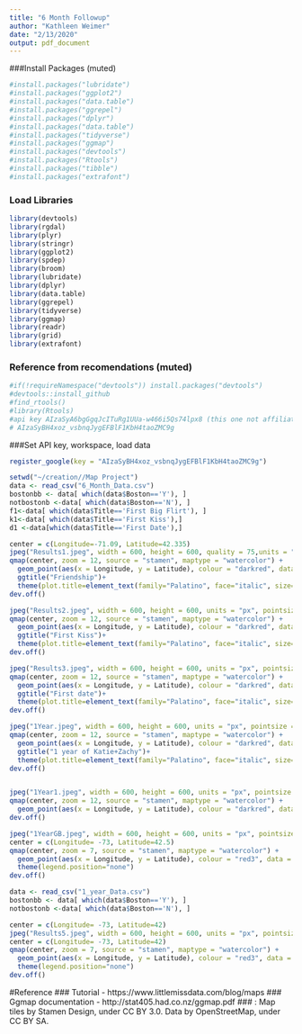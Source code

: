 ---
title: "6 Month Followup"
author: "Kathleen Weimer"
date: "2/13/2020"
output: pdf_document
---

###Install Packages (muted)
```{r package setup, include=FALSE}
#install.packages("lubridate")
#install.packages("ggplot2")
#install.packages("data.table")
#install.packages("ggrepel")
#install.packages("dplyr")
#install.packages("data.table")
#install.packages("tidyverse")
#install.packages("ggmap")
#install.packages("devtools")
#install.packages("Rtools")
#install.packages("tibble")
#install.packages("extrafont")
```

### Load Libraries
```{r program setup, include=FALSE}
library(devtools)
library(rgdal)
library(plyr)
library(stringr)
library(ggplot2)
library(spdep)
library(broom)
library(lubridate)
library(dplyr)
library(data.table)
library(ggrepel)
library(tidyverse)
library(ggmap)
library(readr)
library(grid)
library(extrafont)
```

### Reference from recomendations (muted)
```{r}
#if(!requireNamespace("devtools")) install.packages("devtools")
#devtools::install_github
#find_rtools() 
#library(Rtools)
#api key AIzaSyA6bgGgqJcITuRg1UUa-w466i5Qs74lpx8 (this one not affiliated with billing)
# AIzaSyBH4xoz_vsbnqJygEFBlF1KbH4taoZMC9g
```


###Set API key, workspace, load data
```{r}
register_google(key = "AIzaSyBH4xoz_vsbnqJygEFBlF1KbH4taoZMC9g")

setwd("~/creation//Map Project")
data <- read_csv("6_Month_Data.csv")
bostonbb <- data[ which(data$Boston=='Y'), ]
notbostonb <-data[ which(data$Boston=='N'), ]
f1<-data[ which(data$Title=='First Big Flirt'), ]
k1<-data[ which(data$Title=='First Kiss'),]
d1 <-data[which(data$Title=='First Date'),]
```


```{r}

center = c(Longitude=-71.09, Latitude=42.335)
jpeg("Results1.jpeg", width = 600, height = 600, quality = 75,units = "px", pointsize = 10)
qmap(center, zoom = 12, source = "stamen", maptype = "watercolor") +
  geom_point(aes(x = Longitude, y = Latitude), colour = "darkred", data = f1, alpha= 1, size = 3)+
  ggtitle("Friendship")+
  theme(plot.title=element_text(family="Palatino", face="italic", size=24, color = "gray27", margin = margin(t = 70, b = -90)))
dev.off()

jpeg("Results2.jpeg", width = 600, height = 600, units = "px", pointsize = 10)
qmap(center, zoom = 12, source = "stamen", maptype = "watercolor") +
  geom_point(aes(x = Longitude, y = Latitude), colour = "darkred", data = k1, alpha= 1, size = 3)+
  ggtitle("First Kiss")+
  theme(plot.title=element_text(family="Palatino", face="italic", size=24, color = "gray27", margin = margin(t = 70, b = -90)))
dev.off()

jpeg("Results3.jpeg", width = 600, height = 600, units = "px", pointsize = 10)
qmap(center, zoom = 12, source = "stamen", maptype = "watercolor") +
  geom_point(aes(x = Longitude, y = Latitude), colour = "darkred", data = d1, alpha= 1, size = 3)+
  ggtitle("First date")+
  theme(plot.title=element_text(family="Palatino", face="italic", size=24, color = "gray27", margin = margin(t = 70, b = -90)))
dev.off()

jpeg("1Year.jpeg", width = 600, height = 600, units = "px", pointsize = 10)
qmap(center, zoom = 12, source = "stamen", maptype = "watercolor") +
  geom_point(aes(x = Longitude, y = Latitude), colour = "darkred", data = bostonbb, alpha= 1, size = 3)+
  ggtitle("1 year of Katie+Zachy")+
  theme(plot.title=element_text(family="Palatino", face="italic", size=26, color = "gray27", margin = margin(t = 70, b = -90)))
dev.off()


jpeg("1Year1.jpeg", width = 600, height = 600, units = "px", pointsize = 10)
qmap(center, zoom = 12, source = "stamen", maptype = "watercolor") +
  geom_point(aes(x = Longitude, y = Latitude), colour = "darkred", data = bostonbb, alpha= 1, size = 3)
dev.off()

jpeg("1YearGB.jpeg", width = 600, height = 600, units = "px", pointsize = 10)
center = c(Longitude= -73, Latitude=42.5) 
qmap(center, zoom = 7, source = "stamen", maptype = "watercolor") +
  geom_point(aes(x = Longitude, y = Latitude), colour = "red3", data = notbostonb, alpha= 1, size = 3) +
  theme(legend.position="none")
dev.off()
```



```{r}
data <- read_csv("1_year_Data.csv")
bostonbb <- data[ which(data$Boston=='Y'), ]
notbostonb <-data[ which(data$Boston=='N'), ]
```

```{r}
center = c(Longitude= -73, Latitude=42) 
jpeg("Results5.jpeg", width = 600, height = 600, units = "px", pointsize = 10)
center = c(Longitude= -73, Latitude=42) 
qmap(center, zoom = 7, source = "stamen", maptype = "watercolor") +
  geom_point(aes(x = Longitude, y = Latitude), colour = "red3", data = notbostonb, alpha= 1, size = 3) +
  theme(legend.position="none")
dev.off()
```



#Reference
### Tutorial - https://www.littlemissdata.com/blog/maps
### Ggmap documentation - http://stat405.had.co.nz/ggmap.pdf
### : Map tiles by Stamen Design, under CC BY 3.0. Data by OpenStreetMap, under CC BY SA. 

